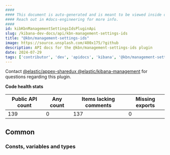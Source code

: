 ```yaml
---
####
#### This document is auto-generated and is meant to be viewed inside our experimental, new docs system.
#### Reach out in #docs-engineering for more info.
####
id: kibKbnManagementSettingsIdsPluginApi
slug: /kibana-dev-docs/api/kbn-management-settings-ids
title: "@kbn/management-settings-ids"
image: https://source.unsplash.com/400x175/?github
description: API docs for the @kbn/management-settings-ids plugin
date: 2024-07-29
tags: ['contributor', 'dev', 'apidocs', 'kibana', '@kbn/management-settings-ids']
---
```




Contact [@elastic/appex-sharedux @elastic/kibana-management](https://github.com/orgs/elastic/teams/appex-sharedux ) for questions regarding this plugin.

**Code health stats**

| Public API count  | Any count | Items lacking comments | Missing exports |
|-------------------|-----------|------------------------|-----------------|
| 139 | 0 | 137 | 0 |

## Common

### Consts, variables and types
<DocDefinitionList data={kbnManagementSettingsIdsObj.common.misc}/>

